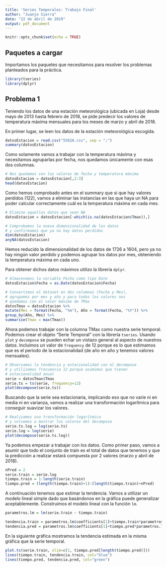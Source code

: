 ```yaml
---
title: 'Series Temporales: Trabajo Final'
author: "Juanjo Sierra"
date: "22 de abril de 2019"
output: pdf_document
---
```


```r
knitr::opts_chunk$set(echo = TRUE)
```

## Paquetes a cargar

Importamos los paquetes que necesitamos para resolver los problemas planteados para la práctica.

```r
library(tseries)
library(dplyr)
```

## Problema 1

Teniendo los datos de una estación meteorológica (ubicada en Loja) desde mayo de 2013 hasta febrero de 2018, se pide predecir los valores de temperatura máxima mensuales para los meses de marzo y abril de 2018.

En primer lugar, se leen los datos de la estación meteorológica escogida.

```r
datosEstacion = read.csv("5582A.csv", sep = ";")
summary(datosEstacion)
```

Como solamente vamos a trabajar con la temperatura máxima y necesitamos agruparlas por fecha, nos quedamos únicamente con esas dos columnas.

```r
# Nos quedamos con los valores de fecha y temperatura máxima
datosEstacion = datosEstacion[,2:3]
head(datosEstacion)
```

Como hemos comprobado antes en el summary que sí que hay valores perdidos (122), vamos a eliminar las instancias en las que haya un NA para poder calcular correctamente cuál es la temperatura máxima en cada mes.

```r
# Elimino aquellos datos que sean NA
datosEstacion = datosEstacion[-which(is.na(datosEstacion$Tmax)),]

# Comprobamos la nueva dimensionalidad de los datos
# y confirmamos que ya no hay datos perdidos
dim(datosEstacion)
anyNA(datosEstacion)
```

Hemos reducido la dimensionalidad de los datos de 1726 a 1604, pero ya no hay ningún valor perdido y podemos agrupar los datos por mes, obteniendo la temperatura máxima en cada uno.

Para obtener dichos datos máximos utilizo la librería `dplyr`.

```r
# Almacenamos la variable Fecha como tipo Date
datosEstacion$Fecha = as.Date(datosEstacion$Fecha)

# Convertimos el dataset en dos columnas (Fecha y Mes),
# agrupamos por mes y año y para todos los valores nos
# quedamos con el valor máximo de TMax
datosTmax = datosEstacion %>%
mutate(Mes = format(Fecha, "%m"), Año = format(Fecha, "%Y")) %>%
group_by(Año, Mes) %>%
summarise(Tmax = max(Tmax))
```

Ahora podemos trabajar con la columna TMax como nuestra serie temporal. Podemos crear el objeto "Serie Temporal" con la librería `tseries`. Usando `plot` y `decompose` se pueden echar un vistazo general al aspecto de nuestros datos. Incluimos un valor de `frequency` de 12 porque es lo que estimamos que es el periodo de la estacionalidad (de año en año y tenemos valores mensuales).

```r
# Observamos la tendencia y estacionalidad con el decompose
# y utilizamos frecuencia 12 porque asumimos que tienen
# estacionalidad anual
serie = datosTmax$Tmax
serie.ts = ts(serie, frequency=12)
plot(decompose(serie.ts))
```

Buscando que la serie sea estacionaria, implicando eso que no varíe ni en media ni en varianza, vamos a realizar una transformación logarítmica para conseguir suavizar los valores.

```r
# Realizamos una transformación logarítmica
# y volvemos a mostrar los valores del decompose
serie.ts.log = log(serie.ts)
serie.log = log(serie)
plot(decompose(serie.ts.log))
```

Ya podemos empezar a trabajar con los datos. Como primer paso, vamos a asumir que todo el conjunto de train es el total de datos que tenemos y que la predicción a realizar estará compuesta por 2 valores (marzo y abril de 2018).

```r
nPred = 2
serie.train = serie.log
tiempo.train = 1:length(serie.train)
tiempo.pred = (length(tiempo.train)+1):(length(tiempo.train)+nPred)
```

A continuación tenemos que estimar la tendencia. Vamos a utilizar un modelo lineal simple dado que basándonos en la gráfica puede generalizar aceptablemente. Construimos el modelo lineal con la función `lm`.

```r
parametros.lm = lm(serie.train ~ tiempo.train)

tendencia.train = parametros.lm$coefficients[1]+tiempo.train*parametros.lm$coefficients[2]
tendencia.pred = parametros.lm$coefficients[1]+tiempo.pred*parametros.lm$coefficients[2]
```

En la siguiente gráfica mostramos la tendencia estimada en la misma gráfica que la serie temporal.

```r
plot.ts(serie.train, xlim=c(1, tiempo.pred[length(tiempo.pred)]))
lines(tiempo.train, tendencia.train, col="blue")
lines(tiempo.pred, tendencia.pred, col="green")
```

